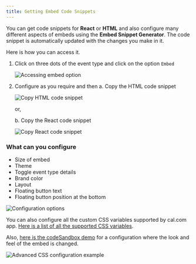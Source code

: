 ```yaml
---
title: Getting Embed Code Snippets
---
```


You can get code snippets for **React** or **HTML** and also configure many different aspects of embeds using the **Embed Snippet Generator**. The code snippet is automatically updated with the changes you make in it.

Here is how you can access it.

1. Click on three dots of the event type and click on the option `Embed`

   <img src="//images/i1600x900-h7erbVhGt9X5_uth9oa.png" alt="Accessing embed option" />

2. Configure as you require and then
   a. Copy the HTML code snippet

   <img src="//images/i1600x900-mdLN0kkooRVB_juid5h.png" alt="Copy HTML code snippet" />

   or,

   b. Copy the React code snippet

   <img src="//images/i1600x900-pDo66wyQ4Zxc_zmljxo.png" alt="Copy React code snippet" />

### What can you configure

- Size of embed
- Theme
- Toggle event type details
- Brand color
- Layout
- Floating button text
- Floating button position at the bottom

<img src="//images/i1600x900-LOniVJNguQth_oibmdv.png" alt="Configuration options" />

You can also configure all the custom CSS variables supported by cal.com app. [Here is a list of all the supported CSS variables](https://github.com/calcom/cal.com/blob/main/packages/config/tailwind-preset.js#L18).

Also, [here is the codeSandbox demo](https://codesandbox.io/s/embed-advanced-css-vars-x2sdgy?file=/src/App.tsx) for a configuration where the look and feel of the embed is changed.

<img src="//images/i1600x900-6CcRzVIWmCTJ_dnnrqu.png" alt="Advanced CSS configuration example" />
